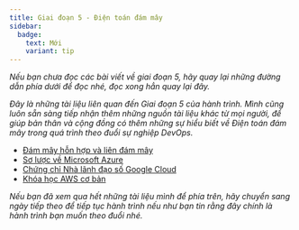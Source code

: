 ```yaml
---
title: Giai đoạn 5 - Điện toán đám mây
sidebar:
  badge:
    text: Mới
    variant: tip
---
```



_Nếu bạn chưa đọc các bài viết về giai đoạn 5, hãy quay lại những đường dẫn phía dưới để đọc nhé, 
đọc xong hẳn quay lại đây._

<CardGrid>
  <LinkCard title="Ngày 26 - Bức tranh về Điện toán đám mây" href="../../../guides/cloud/day26"/>
  <LinkCard title="Ngày 27 - Các định nghĩa mở rộng của Điện toán đám mây" href="../../../guides/cloud/day27"/>
  <LinkCard title="Ngày 28 - Các dịch vụ trong AWS (phần 1)" href="../../../guides/cloud/day28"/>
  <LinkCard title="Ngày 29 - Các dịch vụ trong AWS (phần 2)" href="../../../guides/cloud/day29"/>
  <LinkCard title="Ngày 30 - Mô hình mạng AWS và quản lý hạ tầng" href="../../../guides/cloud/day30"/> 
  <LinkCard title="Ngày 31 - Thực hành cùng AWS" href="../../../guides/cloud/day31"/> 
</CardGrid>

_Đây là những tài liệu liên quan đến Giai đoạn 5 của hành trình. Mình cũng luôn sẵn sàng tiếp nhận thêm những 
nguồn tài liệu khác từ mọi người, để giúp bản thân và cộng đồng có thêm những sự hiểu biết về Điện toán đám mây 
trong quá trình theo đuổi sự nghiệp DevOps._

- [Đám mây hỗn hợp và liên đám mây](https://www.youtube.com/watch?v=qkj5W98Xdvw)
- [Sơ lược về Microsoft Azure](https://www.youtube.com/watch?v=NKEFWyqJ5XA&list=WL&index=130&t=12s)
- [Chứng chỉ Nhà lãnh đạo số Google Cloud](https://www.youtube.com/watch?v=UGRDM86MBIQ&list=WL&index=131&t=10s)
- [Khóa học AWS cơ bản](https://www.youtube.com/watch?v=UGRDM86MBIQ&list=WL&index=131&t=10s)

_Nếu bạn đã xem qua hết những tài liệu mình để phía trên, hãy chuyển sang ngày tiếp theo để tiếp tục hành trình 
nếu như bạn tin rằng đây chính là hành trình bạn muốn theo đuổi nhé._

<LinkCard
  title="Ngày 32"
  href="../../../guides/git/day32"
/>